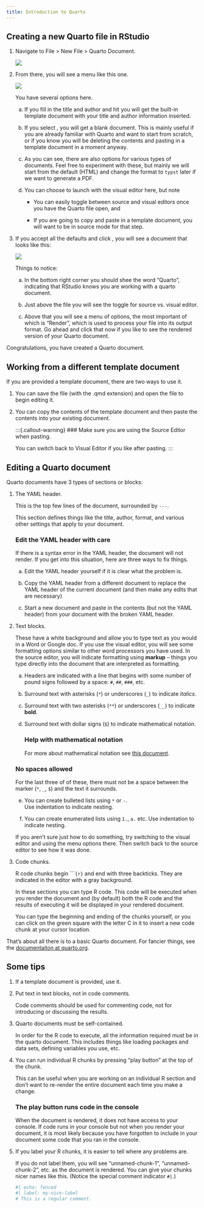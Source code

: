 ```yaml
---
title: Introduction to Quarto
---
```


## Creating a new Quarto file in RStudio

1.  Navigate to File > New File > Quarto Document.

    ![](../images/quarto-new-file.png)

2.  From there, you will see a menu like this one.

    ![](../images/quarto-create-menu.png)

    You have several options here.

    a. If you fill in the title and author and hit <Create>
    you will get the built-in template document with your title
    and author information inserted.

    b. If you select <Create Empty Document>, you will get a blank
    document.  This is mainly useful if you are already familiar
    with Quarto and want to start from scratch, or if you know you
    will be deleting the contents and pasting in a template document
    in a moment anyway.

    c. As you can see, there are also options for various types
    of documents. Feel free to experiment with these, but mainly
    we will start from the default (HTML) and change the format
    to `typst` later if we want to generate a PDF.

    d. You can choose to launch with the visual editor here, but note

        * You can easily toggle between source and visual editors
        once you have the Quarto file open, and 

        * If you are going to copy and paste in a template document,
        you will want to be in source mode for that step.

3.  If you accept all the defaults and click <Create>, you will see
a document that looks like this:

    ![](../images/quarto-default-document.png)


    Things to notice:

    a. In the bottom right corner you should shee the word "Quarto",
    indicating that RStudio knows you are working with a quarto 
    document.

    b. Just above the file you will see the toggle for source vs. visual editor.

    c. Above that you will see a menu of options, the most important
    of which is "Render", which is used to process your file into its
    output format.  Go ahead and click that now if you like to see
    the rendered version of your Quarto document.

Congratulations, you have created a Quarto document.

## Working from a different template document

If you are provided a template document, there are two ways to use it.

1. You can save the file (with the .qmd extension) and open the file to 
begin editing it.

2. You can copy the contents of the template document and then paste
the contents into your existing document.

    :::{.callout-warning}
    ### Make sure you are using the Source Editor when pasting.

    You can switch back to Visual Editor if you like after pasting.
    :::

## Editing a Quarto document

Quarto documents have 3 types of sections or blocks:

1.  The YAML header.

    This is the top few lines of the document, surrounded by `---`.

    This section defines things like the title, author, format, and
    various other settings that apply to your document.

    :::{.callout-warning}
    ### Edit the YAML header with care

    If there is a syntax error in the YAML header, the document will 
    not render.  If you get into this situation, here are three ways to
    fix things.

    a. Edit the YAML header yourself if it is clear what the problem is.

    b. Copy the YAML header from a different document to replace the 
    YAML header of the current document (and then make any edits that
    are necessary)

    c. Start a new document and paste in the contents (but not the YAML header) from your document with the broken YAML header.
    :::

2.  Text blocks.

    These have a white background and allow you to type text as you would in a Word or Google doc.  If you use the visual editor,
    you will see some formatting options similar to other word
    processors you have used. In the source editor, you will indicate
    formatting using **markup** -- things you type directly into
    the document that are interpreted as formatting.

    a.  Headers are indicated with a line that begins with some number of
    pound signs followed by a space: 
    `# `, `## `, `### `, etc.

    b.  Surround text with asterisks (`*`) or underscores (`_`) to
    indicate _italics_.

    c.  Surround text with two asterisks (`**`) or underscores (`__`) to
    indicate __bold__.

    d.  Surround text with dollar signs (`$`) to indicate mathematical 
    notation.

        :::{.callout-tip}
        ### Help with mathematical notation

        For more about mathematical notation see [this document](math-in-markdown.qmd).
        :::


    :::{.callout-warning}
    ### No spaces allowed

    For the last three of of these, there must not be a 
    space between the marker (`*`, `_`, `$`) and the text it surrounds.
    :::

    e. You can create bulleted lists using `*` or `-`.  
    Use indentation to indicate nesting.
    
    f. You can create enumerated lists using `1.`, `a.` etc.
    Use indentation to indicate nesting.

    :::{.callout-tip}
    If you aren't sure just how to do something, try switching to 
    the visual editor and using the menu options there. Then
    switch back to the source editor to see how it was done.
    :::

3. Code chunks.

    R code chunks begin ````{r}` and end with three backticks.
    They are indicated in the editor with a gray background.

    In these sections you can type R code. This code will be executed
    when you render the document and (by default) both the R code
    and the results of executing it will be displayed in your rendered
    document.

    You can type the beginning and ending of the chunks yourself,
    or you can click on the green square with the letter C in it
    to insert a new code chunk at your cursor location.

That's about all there is to a basic Quarto document. For fancier things, see the [documentaiton at quarto.org](https://quarto.org/).    

## Some tips

1.  If a template document is provided, use it.

1.  Put text in text blocks, not in code comments.

    Code comments should be used for commenting code, not 
    for introducing or discussing the results.

1.  Quarto documents must be self-contained.

    In order for the R code to execute, all the information
    required must be in the quarto document. This includes things like
    loading packages and data sets, defining variables you use, etc.

1.  You can run individual R chunks by pressing "play button" at the 
    top of the chunk.

    This can be useful when you are working on an individual R section
    and don't want to re-render the entire document each time you make
    a change.

    :::{.callout-warning}
    ### The play button runs code in the console

    When the document is rendered, it does not have access to your 
    console.  If code runs in your console but not when you render 
    your document, it is most likely because you have forgotten to
    include in your document some code that you ran in the console.
    :::

1.  If you label your R chunks, it is easier to tell where any problems are.

    If you do not label them, you will see "unnamed-chunk-1", 
    "unnamed-chunk-2", etc. as the document is rendered. You can
    give your chunks nicer names like this. (Notice the special
    comment indicator `#|`.)

    ```r
#| echo: fenced
#| label: my-nice-label
# This is a regular comment.
    ```
